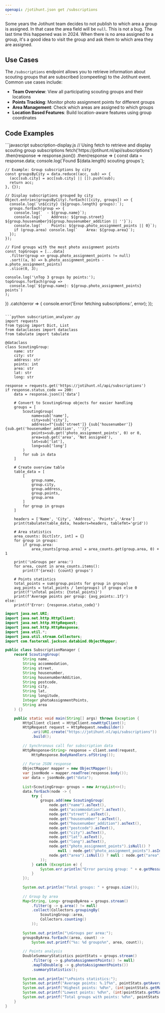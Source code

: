 ```yaml
---
openapi: /jotihunt.json get /subscriptions
---
```


<Warning>
Some years the Jotihunt team decides to not publish to which area a group is assigned. In that case the area field will be <code>null</code>.
This is not a bug. The last time this happened was in 2024.
</Warning>

<Tip>
When there is no area assigned to a group, it's a good idea to visit the group and ask them to which area they are assigned.
</Tip>

## Use Cases

The `/subscriptions` endpoint allows you to retrieve information about scouting groups that are subscribed (compeeting) to the Jotihunt event. Common use cases include:

- **Team Overview**: View all participating scouting groups and their locations
- **Points Tracking**: Monitor photo assignment points for different groups
- **Area Management**: Check which areas are assigned to which groups
- **Location Based Features**: Build location-aware features using group coordinates

## Code Examples

<CodeGroup>
```javascript subscription-display.js
// Using fetch to retrieve and display scouting group subscriptions
fetch('https://jotihunt.nl/api/subscriptions')
  .then(response => response.json())
  .then(response => {
    const data = response.data;
    console.log(`Found ${data.length} scouting groups`);
    
    // Example: Group subscriptions by city
    const groupsByCity = data.reduce((acc, sub) => {
      (acc[sub.city] = acc[sub.city] || []).push(sub);
      return acc;
    }, {});
    
    // Display subscriptions grouped by city
    Object.entries(groupsByCity).forEach(([city, groups]) => {
      console.log(`\n${city} (${groups.length} groups):`);
      groups.forEach(group => {
        console.log(`  - ${group.name}`);
        console.log(`    Address: ${group.street} ${group.housenumber}${group.housenumber_addition || ''}`);
        console.log(`    Points: ${group.photo_assignment_points || 0}`);
        if (group.area) console.log(`    Area: ${group.area}`);
      });
    });
    
    // Find groups with the most photo assignment points
    const topGroups = [...data]
      .filter(group => group.photo_assignment_points != null)
      .sort((a, b) => b.photo_assignment_points - a.photo_assignment_points)
      .slice(0, 3);
      
    console.log('\nTop 3 groups by points:');
    topGroups.forEach(group => 
      console.log(`${group.name}: ${group.photo_assignment_points} points`)
    );
  })
  .catch(error => {
    console.error('Error fetching subscriptions:', error);
  });
```

```python subscription_analyzer.py
import requests
from typing import Dict, List
from dataclasses import dataclass
from tabulate import tabulate

@dataclass
class ScoutingGroup:
    name: str
    city: str
    address: str
    points: int
    area: str
    lat: str
    long: str

response = requests.get('https://jotihunt.nl/api/subscriptions')
if response.status_code == 200:
    data = response.json()['data']
    
    # Convert to ScoutingGroup objects for easier handling
    groups = [
        ScoutingGroup(
            name=sub['name'],
            city=sub['city'],
            address=f"{sub['street']} {sub['housenumber']}{sub.get('housenumber_addition', '')}",
            points=sub.get('photo_assignment_points', 0) or 0,
            area=sub.get('area', 'Not assigned'),
            lat=sub['lat'],
            long=sub['long']
        )
        for sub in data
    ]
    
    # Create overview table
    table_data = [
        [
            group.name,
            group.city,
            group.address,
            group.points,
            group.area
        ]
        for group in groups
    ]
    
    headers = ['Name', 'City', 'Address', 'Points', 'Area']
    print(tabulate(table_data, headers=headers, tablefmt='grid'))
    
    # Area statistics
    area_counts: Dict[str, int] = {}
    for group in groups:
        if group.area:
            area_counts[group.area] = area_counts.get(group.area, 0) + 1
            
    print('\nGroups per area:')
    for area, count in area_counts.items():
        print(f'{area}: {count} groups')
        
    # Points statistics
    total_points = sum(group.points for group in groups)
    avg_points = total_points / len(groups) if groups else 0
    print(f'\nTotal points: {total_points}')
    print(f'Average points per group: {avg_points:.1f}')
else:
    print(f'Error: {response.status_code}')
```

```java SubscriptionManager.java
import java.net.URI;
import java.net.http.HttpClient;
import java.net.http.HttpRequest;
import java.net.http.HttpResponse;
import java.util.*;
import java.util.stream.Collectors;
import com.fasterxml.jackson.databind.ObjectMapper;

public class SubscriptionManager {
    record ScoutingGroup(
        String name,
        String accommodation,
        String street,
        String housenumber,
        String housenumberAddition,
        String postcode,
        String city,
        String lat,
        String longitude,
        Integer photoAssignmentPoints,
        String area
    ) {}

    public static void main(String[] args) throws Exception {
        HttpClient client = HttpClient.newHttpClient();
        HttpRequest request = HttpRequest.newBuilder()
            .uri(URI.create("https://jotihunt.nl/api/subscriptions"))
            .build();
            
        // Synchronous call for subscription data
        HttpResponse<String> response = client.send(request, 
            HttpResponse.BodyHandlers.ofString());
        
        // Parse JSON response
        ObjectMapper mapper = new ObjectMapper();
        var jsonNode = mapper.readTree(response.body());
        var data = jsonNode.get("data");
        
        List<ScoutingGroup> groups = new ArrayList<>();
        data.forEach(node -> {
            try {
                groups.add(new ScoutingGroup(
                    node.get("name").asText(),
                    node.get("accommodation").asText(),
                    node.get("street").asText(),
                    node.get("housenumber").asText(),
                    node.get("housenumber_addition").asText(),
                    node.get("postcode").asText(),
                    node.get("city").asText(),
                    node.get("lat").asText(),
                    node.get("long").asText(),
                    node.get("photo_assignment_points").isNull() ? 
                        null : node.get("photo_assignment_points").asInt(),
                    node.get("area").isNull() ? null : node.get("area").asText()
                ));
            } catch (Exception e) {
                System.err.println("Error parsing group: " + e.getMessage());
            }
        });
        
        System.out.println("Total groups: " + groups.size());
        
        // Group by area
        Map<String, Long> groupsByArea = groups.stream()
            .filter(g -> g.area() != null)
            .collect(Collectors.groupingBy(
                ScoutingGroup::area,
                Collectors.counting()
            ));
            
        System.out.println("\nGroups per area:");
        groupsByArea.forEach((area, count) -> 
            System.out.printf("%s: %d groups%n", area, count));
            
        // Points analysis
        DoubleSummaryStatistics pointStats = groups.stream()
            .filter(g -> g.photoAssignmentPoints() != null)
            .mapToDouble(g -> g.photoAssignmentPoints())
            .summaryStatistics();
            
        System.out.println("\nPoints statistics:");
        System.out.printf("Average points: %.1f%n", pointStats.getAverage());
        System.out.printf("Highest points: %d%n", (int)pointStats.getMax());
        System.out.printf("Lowest points: %d%n", (int)pointStats.getMin());
        System.out.printf("Total groups with points: %d%n", pointStats.getCount());
    }
}
```
</CodeGroup>